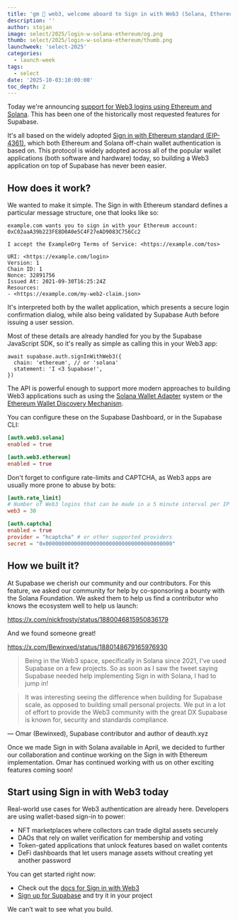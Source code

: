```yaml
---
title: 'gm 👋 web3, welcome aboard to Sign in with Web3 (Solana, Ethereum)'
description: ''
author: stojan
image: select/2025/login-w-solana-ethereum/og.png
thumb: select/2025/login-w-solana-ethereum/thumb.png
launchweek: 'select-2025'
categories:
  - launch-week
tags:
  - select
date: '2025-10-03:10:00:00'
toc_depth: 2
---
```


Today we're announcing [support for Web3 logins using Ethereum and Solana](https://supabase.com/docs/guides/auth/auth-web3). This has been one of the historically most requested features for Supabase.

It's all based on the widely adopted [Sign in with Ethereum standard (EIP-4361)](https://eips.ethereum.org/EIPS/eip-4361), which both Ethereum and Solana off-chain wallet authentication is based on. This protocol is widely adopted across all of the popular wallet applications (both software and hardware) today, so building a Web3 application on top of Supabase has never been easier.

## How does it work?

We wanted to make it simple. The Sign in with Ethereum standard defines a particular message structure, one that looks like so:

```
example.com wants you to sign in with your Ethereum account:
0xC02aaA39b223FE8D0A0e5C4F27eAD9083C756Cc2

I accept the ExampleOrg Terms of Service: <https://example.com/tos>

URI: <https://example.com/login>
Version: 1
Chain ID: 1
Nonce: 32891756
Issued At: 2021-09-30T16:25:24Z
Resources:
- <https://example.com/my-web2-claim.json>
```

It's interpreted both by the wallet application, which presents a secure login confirmation dialog, while also being validated by Supabase Auth before issuing a user session.

Most of these details are already handled for you by the Supabase JavaScript SDK, so it's really as simple as calling this in your Web3 app:

```tsx
await supabase.auth.signInWithWeb3({
  chain: 'ethereum', // or 'solana'
  statement: 'I <3 Supabase!',
})
```

The API is powerful enough to support more modern approaches to building Web3 applications such as using the [Solana Wallet Adapter](https://solana.com/developers/courses/intro-to-solana/interact-with-wallets#solanas-wallet-adapter) system or the [Ethereum Wallet Discovery Mechanism](https://docs.metamask.io/wallet/tutorials/react-dapp-local-state).

You can configure these on the Supabase Dashboard, or in the Supabase CLI:

```toml
[auth.web3.solana]
enabled = true

[auth.web3.ethereum]
enabled = true

```

Don't forget to configure rate-limits and CAPTCHA, as Web3 apps are usually more prone to abuse by bots:

```toml
[auth.rate_limit]
# Number of Web3 logins that can be made in a 5 minute interval per IP address.
web3 = 30

[auth.captcha]
enabled = true
provider = "hcaptcha" # or other supported providers
secret = "0x0000000000000000000000000000000000000000"

```

## How we built it?

At Supabase we cherish our community and our contributors. For this feature, we asked our community for help by co-sponsoring a bounty with the Solana Foundation. We asked them to help us find a contributor who knows the ecosystem well to help us launch:

https://x.com/nickfrosty/status/1880046815950836179

And we found someone great!

https://x.com/Bewinxed/status/1880148679165976930

> Being in the Web3 space, specifically in Solana since 2021, I've used Supabase on a few projects. So as soon as I saw the tweet saying Supabase needed help implementing Sign in with Solana, I had to jump in!

> It was interesting seeing the difference when building for Supabase scale, as opposed to building small personal projects. We put in a lot of effort to provide the Web3 community with the great DX Supabase is known for, security and standards compliance.

— Omar (Bewinxed), Supabase contributor and author of deauth.xyz

Once we made Sign in with Solana available in April, we decided to further our collaboration and continue working on the Sign in with Ethereum implementation. Omar has continued working with us on other exciting features coming soon!

## Start using Sign in with Web3 today

Real-world use cases for Web3 authentication are already here. Developers are using wallet-based sign-in to power:

- NFT marketplaces where collectors can trade digital assets securely
- DAOs that rely on wallet verification for membership and voting
- Token-gated applications that unlock features based on wallet contents
- DeFi dashboards that let users manage assets without creating yet another password

You can get started right now:

- Check out the [docs for Sign in with Web3](https://supabase.com/docs/guides/auth/auth-web3)
- [Sign up for Supabase](https://www.supabase.com/dashboard) and try it in your project

We can’t wait to see what you build.
